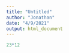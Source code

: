 ```yaml
---
title: "Untitled"
author: "Jonathan"
date: "4/9/2021"
output: html_document
---
```


```r

23*12
```
